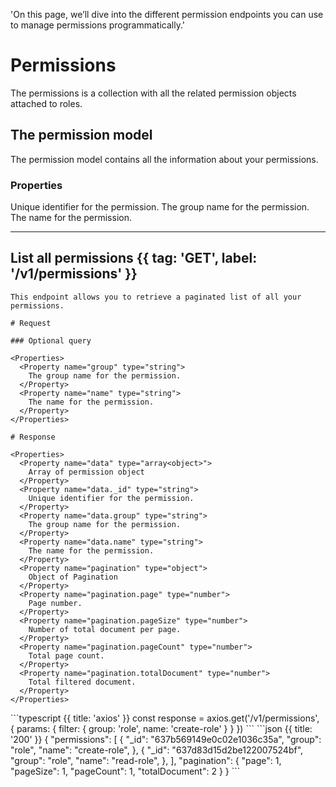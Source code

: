 
  'On this page, we’ll dive into the different permission endpoints you can use to manage permissions programmatically.'

# Permissions

The permissions is a collection with all the related permission objects attached to roles.

## The permission model

The permission model contains all the information about your permissions.

### Properties

<Properties>
  <Property name="_id" type="string">
    Unique identifier for the permission.
  </Property>
  <Property name="group" type="string">
    The group name for the permission.
  </Property>
  <Property name="name" type="string">
    The name for the permission.
  </Property>
</Properties>

---

## List all permissions {{ tag: 'GET', label: '/v1/permissions' }}

<Row>
  <Col>

    This endpoint allows you to retrieve a paginated list of all your permissions.

    # Request

    ### Optional query

    <Properties>
      <Property name="group" type="string">
        The group name for the permission.
      </Property>
      <Property name="name" type="string">
        The name for the permission.
      </Property>
    </Properties>

    # Response

    <Properties>
      <Property name="data" type="array<object>">
        Array of permission object
      </Property>
      <Property name="data._id" type="string">
        Unique identifier for the permission.
      </Property>
      <Property name="data.group" type="string">
        The group name for the permission.
      </Property>
      <Property name="data.name" type="string">
        The name for the permission.
      </Property>
      <Property name="pagination" type="object">
        Object of Pagination
      </Property>
      <Property name="pagination.page" type="number">
        Page number.
      </Property>
      <Property name="pagination.pageSize" type="number">
        Number of total document per page.
      </Property>
      <Property name="pagination.pageCount" type="number">
        Total page count.
      </Property>
      <Property name="pagination.totalDocument" type="number">
        Total filtered document.
      </Property>
    </Properties>

  </Col>
  <Col sticky>
    <CodeGroup title="Request" tag="GET" label="/v1/permissions">
    ```typescript {{ title: 'axios' }}
    const response = axios.get('/v1/permissions', {
      params: {
        filter: {
          group: 'role',
          name: 'create-role'
        }
      }
    })
    ```
    </CodeGroup>
    <CodeGroup title="Response">
    ```json {{ title: '200' }}
    {
      "permissions": [
        {
          "_id": "637b569149e0c02e1036c35a",
          "group": "role",
          "name": "create-role",
        },
        {
          "_id": "637d83d15d2be122007524bf",
          "group": "role",
          "name": "read-role",
        },
      ],
      "pagination": {
        "page": 1,
        "pageSize": 1,
        "pageCount": 1,
        "totalDocument": 2
      }
    }
    ```
    </CodeGroup>
  </Col>
</Row>
